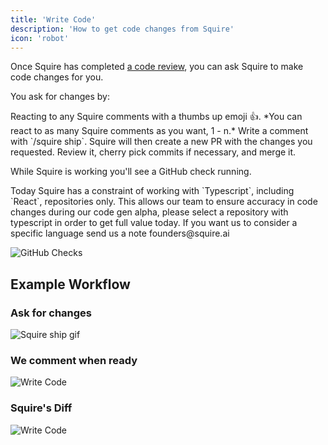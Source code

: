 ```yaml
---
title: 'Write Code'
description: 'How to get code changes from Squire'
icon: 'robot'
---
```


Once Squire has completed [a code review](/features/code-review), you can ask Squire to make code changes for you.

You ask for changes by:

<Steps>
  <Step title="React">
    Reacting to any Squire comments with a thumbs up emoji 👍. *You can react to as many Squire comments as you want, 1 - n.*
  </Step>
  <Step title="Request a diff">
    Write a comment with `/squire ship`.
  </Step>
  <Step title="Review">
    Squire will then create a new PR with the changes you requested. Review it, cherry pick commits if necessary, and merge it.
  </Step>
</Steps>

While Squire is working you'll see a GitHub check running.

<Note>
Today Squire has a constraint of working with `Typescript`, including `React`, repositories only. This allows our team to ensure accuracy in code changes during our code gen alpha, please select a repository with typescript in order to get full value today. If you want us to consider a specific language send us a note founders@squire.ai
</Note>

![GitHub Checks](/images/squire-checks.png)

## Example Workflow
### Ask for changes
![Squire ship gif](/images/react-to-get-pr.gif)
### We comment when ready
![Write Code](/images/squire-written-code.png)
### Squire's Diff
![Write Code](/images/squire-ai-code-diff.png)
